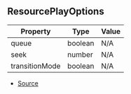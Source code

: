 ## ResourcePlayOptions

| Property | Type | Value |
| ----------- | ----------- | ----------- |
| queue | boolean | N/A |
| seek | number | N/A |
| transitionMode | boolean | N/A |


- [Source](https://github.com/Androz2091/discord-player/blob/5a3437b/packages/discord-player/src/Structures/GuildQueuePlayerNode.ts#L12)